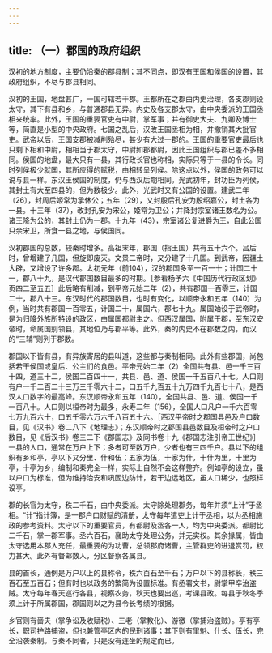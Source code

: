 ```yaml
---
---
---
```

title: （一）郡国的政府组织
---



汉初的地方制度，主要仍沿秦的郡县制；其不同点，即汉有王国和侯国的设置，其政府组织，不尽与郡县相同。

汉初的王国，地盘甚广，一国可辖若干郡。王都所在之郡由内史治理，各支郡则设太守，其下有县和乡，与普通郡县无异。内史及各支郡太守，由中央委派的王国丞相来统率。此外，王国的重要官吏有中尉，掌军事；并有御史大夫、九卿及博士等，简直是小型的中央政府。七国之乱后，汉改王国丞相为相，并撤销其大批官吏。武帝以后，王国支郡被减削殆尽，甚少有大过一郡的。王国的重要官吏最后也只剩下相和中尉，相相当于郡太守，中尉如郡都尉，因此王国组织与郡已差不多相同。侯国的地盘，最大只有一县，其行政长官也称相，实际只等于一县的令长。同时列侯极少就国，其所应得的赋税，由相转呈列侯。除这点以外，侯国的政务可以说与县一样。东汉王侯国的制度，仍与西汉后期相同。光武初年，封功臣为列侯，其封土有大至四县的，但为数极少。此外，光武时又有公国的设置。建武二年（26），封周后姬常为承休公；五年（29），又封殷后孔安为殷绍嘉公，封土各为一县。十三年（37），改封孔安为宋公，姬常为卫公；并降封宗室诸王数名为公。诸王降为公的，其封土仍为一郡。十九年（43），宗室诸公复进爵为王，自此公国只余宋卫，所食一县之地，与侯国同。

汉初郡国的总数，较秦时增多。高祖末年，郡国（指王国）共有五十六个。吕后时，曾增建了几国，但旋即废灭。文景二帝时，又分建了十几国。到武帝，因疆土大辟，又增设了许多郡。太初元年（前104），汉的郡国多至一百一十；计国二十一，郡八十九，是汉代郡国数目最多的时期。［参看杨予六《中国历代行政区划》页四二至五五］此后略有削减，到平帝元始二年（2），共有郡国一百零三，计国二十，郡八十三。东汉时代的郡国数目，也时有变化，以顺帝永和五年（140）为例，当时共有郡国一百零五，计国二十，属国六，郡七十九。属国始设于武帝时，是为归降外族所特设的政区，由属国都尉主之。但西汉属国，附属于郡，至东汉安帝时，命属国别领县，其地位乃与郡平等。此外，秦的内史不在郡数之内，而汉的“三辅”则列于郡数。

郡国以下皆有县，有异族寄居的县叫道，这些都与秦制相同。此外有些郡国，尚包括若干侯国或皇后、公主们的食邑。平帝元始二年（2）全国共有县、邑一千三百十四，道三十二，侯国二百四十一，共县、邑、道、侯国一千五百八十七。人口则有户一千二百二十三万三千零六十二，口五千九百五十九万四千九百七十八，是西汉人口数字的最高峰。东汉顺帝永和五年（140），全国共县、邑、道、侯国一千一百八十。人口则以桓帝时为最多，永寿二年（156），全国人口凡户一千六百零七万九百六十，口五千零六万六千八百五十六。［西汉平帝时之郡国县邑及户口数目，见《汉书》卷二八下《地理志》；东汉顺帝时之郡国县邑数目及桓帝时之户口数目，见《后汉书》卷三二下《郡国志》及同书卷十九《郡国志注引帝王世纪》］一县的人口，通常在万户上下；多者可至数万户，少者也有三四千户。县以下的组织有乡和亭，亭以下又分里、什和伍；五家为伍，十家为什，十什为里，十里为亭，十亭为乡，编制和秦完全一样，实际上自然不会这样整齐。例如亭的设立，虽以户口为标准，但为维持治安和巩固边防计，若干边远地区，虽人口稀少，也照样设亭。

郡的长官为太守，秩二千石，由中央委派。太守除处理郡务，每年并须“上计”于丞相。“计”指计簿，是一郡户口财赋的清册，太守每年遣吏上计于丞相，以为丞相施政的参考资料。太守以下的重要官员，有都尉及丞各一人，均为中央委派。都尉比二千石，掌一郡军事。丞六百石，襄助太守处理公务，并无实权。其余掾属，皆由太守选用本郡人充任，最重要的为功曹，总领郡府诸曹，主管群吏的进退赏罚，权力甚大。此外有督邮数人，分区督察各属县。

县的首长，通例是万户以上的县称令，秩六百石至千石；万户以下的县称长，秩三百石至五百石；但有时也以政务的繁简为设置标准。有丞署文书，尉掌甲卒治盗贼。太守每年春天巡行各县，视察农务，秋天也要出巡，考课县政。每县于秋冬季须上计于所属郡国，郡国则以之为县令长考绩的根据。

乡官则有啬夫（掌争讼及收赋税）、三老（掌教化）、游徼（掌捕治盗贼）。亭有亭长，职司护路捕盗，但也兼管亭区内的民刑诸事；其下则有里魁、什长、伍长，完全沿袭秦制。与秦不同者，只是没有连坐的规定而已。
